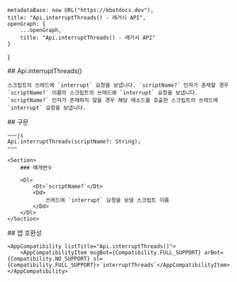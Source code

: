 
    metadataBase: new URL("https://kbotdocs.dev"),
    title: "Api.interruptThreads() - 레거시 API",
    openGraph: {
        ...openGraph,
        title: "Api.interruptThreads() - 레거시 API"
    }
}

<Section>
    ## Api.interruptThreads()

    스크립트의 쓰레드에 `interrupt` 요청을 보냅니다. `scriptName?` 인자가 존재할 경우 `scriptName?` 이름의 스크립트의 쓰레드에 `interrupt` 요청을 보냅니다.
    `scriptName?` 인자가 존재하지 않을 경우 해당 메소드를 호출한 스크립트의 쓰레드에 `interrupt` 요청을 보냅니다.
</Section>
<Section>
    ## 구문

    ~~~js
    Api.interruptThreads(scriptName?: String);
    ~~~

    <Section>
        ### 매개변수

        <Dl>
            <Dt>`scriptName?`</Dt>
            <Dd>
                쓰레드에 `interrupt` 요청을 보낼 스크립트 이름
            </Dd>
        </Dl>
    </Section>
</Section>
<Section>
    ## 앱 호환성

    <AppCompatibility listTitle="Api.interruptThreads()">
        <AppCompatibilityItem msgBot={Compatibility.FULL_SUPPORT} arBot={Compatibility.NO_SUPPORT} sl={Compatibility.FULL_SUPPORT}>`interruptThreads`</AppCompatibilityItem>
    </AppCompatibility>
</Section>